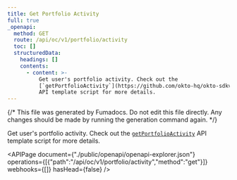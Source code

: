```yaml
---
title: Get Portfolio Activity
full: true
_openapi:
  method: GET
  route: /api/oc/v1/portfolio/activity
  toc: []
  structuredData:
    headings: []
    contents:
      - content: >-
          Get user's portfolio activity. Check out the
          [`getPortfolioActivity`](https://github.com/okto-hq/okto-sdkv2-ts-template/blob/main/src/api-template/explorer/getPortfolioActivity.ts)
          API template script for more details.
---
```


{/* This file was generated by Fumadocs. Do not edit this file directly. Any changes should be made by running the generation command again. */}

Get user's portfolio activity. Check out the [`getPortfolioActivity`](https://github.com/okto-hq/okto-sdkv2-ts-template/blob/main/src/api-template/explorer/getPortfolioActivity.ts) API template script for more details.

<APIPage document={"./public/openapi/openapi-explorer.json"} operations={[{"path":"/api/oc/v1/portfolio/activity","method":"get"}]} webhooks={[]} hasHead={false} />